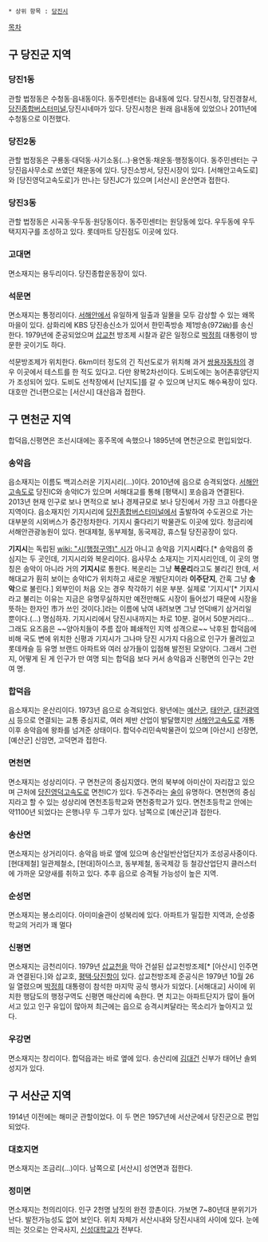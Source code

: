  * 상위 항목 : [[당진시]]

[[목차]]
== 구 당진군 지역 ==
=== '''당진1동''' ===
관할 법정동은 수청동·읍내동이다. 동주민센터는 읍내동에 있다. 당진시청, 당진경찰서, [[당진종합버스터미널]],당진시네마가 있다. 당진시청은 원래 읍내동에 있었으나 2011년에 수청동으로 이전했다.

=== '''당진2동''' ===
관할 법정동은 구룡동·대덕동·사기소동(…)·용연동·채운동·행정동이다. 동주민센터는 구 당진읍사무소로 쓰였던 채운동에 있다. 당진소방서, 당진시장이 있다. [서해안고속도로]와 [당진영덕고속도로]가 만나는 당진JC가 있으며 [서산시] 운산면과 접한다.

=== '''당진3동''' ===
관할 법정동은 시곡동·우두동·원당동이다. 동주민센터는 원당동에 있다. 우두동에 우두택지지구를 조성하고 있다. 롯데마트 당진점도 이곳에 있다.

=== '''고대면''' ===
면소재지는 용두리이다. 당진종합운동장이 있다.

=== '''석문면''' ===
면소재지는 통정리이다. [[서해]]안에서 유일하게 일출과 일몰을 모두 감상할 수 있는 왜목마을이 있다. 삼화리에 KBS 당진송신소가 있어서 한민족방송 제1방송(972㎑)를 송신한다. 1979년에 준공되었으며 [[삽교천]] 방조제 시찰과 같은 일정으로 [[박정희]] 대통령이 방문한 곳이기도 하다.

석문방조제가 위치한다. 6km미터 정도의 긴 직선도로가 위치해 과거 [[쌍용자동차]]의 경우 이곳에서 테스트를 한 적도 있다고. 다만 왕복2차선이다. 도비도에는 농어촌휴양단지가 조성되어 있다. 도비도 선착장에서 [난지도]를 갈 수 있으며 난지도 해수욕장이 있다. 대호만 건너편으로는 [서산시] 대산읍과 접한다.

== 구 면천군 지역 ==
합덕읍,신평면은 조선시대에는 홍주목에 속했으나 1895년에 면천군으로 편입되었다.

=== '''송악읍''' ===
읍소재지는 이름도 백괴스러운 기지시리(…)이다. 2010년에 읍으로 승격되었다. [[서해안고속도로]] 당진IC와 송악IC가 있으며 서해대교를 통해 [평택시] 포승읍과 연결된다. 2013년 현재 인구로 보나 면적으로 보나 경제규모로 보나 당진에서 가장 크고 아름다운 지역이다. 읍소재지인 기지시리에 [[당진종합버스터미널]]에서 출발하여 수도권으로 가는 대부분의 시외버스가 중간정차한다. 기지시 줄다리기 박물관도 이곳에 있다. 청금리에 서해안관광농원이 있다. 현대제철, 동부제철, 동국제강, 휴스틸 당진공장이 있다.

'''기지시'''는 독립된 [[wiki: "시(행정구역)" 시]]가 아니고 송악읍 기지시'''리'''다.[* 송악읍의 중심지는 두 곳인데, 기지시리와 복운리이다. 읍사무소 소재지는 기지시리인데, 이 곳의 명칭은 송악이 아니라 거의 '''기지시'''로 통한다. 복운리는 그냥 '''복운리'''라고도 불리긴 한데, 서해대교가 훤히 보이는 송악IC가 위치하고 새로운 개발단지이라 '''이주단지''', 간혹 그냥 '''송악'''으로 불린다.] 외부인이 처음 오는 경우 착각하기 쉬운 부분. 실제로 '기지시'[* 기지시라고 불리는 이유는 지금은 유명무실하지만 예전만해도 시장이 들어섰기 때문에 시장을 뜻하는 한자인 市가 쓰인 것이다.]라는 이름에 낚여 내려보면 그냥 언덕배기 삼거리일 뿐이다.(...) 명심하자. 기지시리에서 당진시내까지는 차로 10분. 걸어서 50분거리다... 그래도 요즈음은 ~~양아치들이 주름 잡아 폐쇄적인 지역 성격으로~~ 낙후된 합덕읍에 비해 국도 변에 위치한 신평과 기지시가 그나마 당진 시가지 다음으로 인구가 몰려있고 롯데캐슬 등 유명 브랜드 아파트와 여러 상가들이 입점해 발전된 모양이다. 그래서 그런지, 어떻게 된 게 인구가 만 여명 되는 합덕읍 보다 커서 송악읍과 신평면의 인구는 2만 여 명.
=== '''합덕읍''' ===
읍소재지는 운산리이다. 1973년 읍으로 승격되었다. 왕년에는 [[예산군]], [[태안군]], [[대전광역시]] 등으로 연결되는 교통 중심지로, 여러 제반 산업이 발달했지만 [[서해안고속도로]] 개통 이후 송악읍에 왕좌를 넘겨준 상태이다. 합덕수리민속박물관이 있으며 [아산시] 선장면, [예산군] 신암면, 고덕면과 접한다.

=== '''면천면''' ===
면소재지는 성상리이다. 구 면천군의 중심지였다. 면의 북부에 아미산이 자리잡고 있으며 근처에 [[당진영덕고속도로]] 면천IC가 있다. 두견주라는 [[술]]이 유명하다. 면천면의 중심지라고 할 수 있는 성상리에 면천초등학교와 면천중학교가 있다. 면천초등학교 안에는 약1100년 되었다는 은행나무 두 그루가 있다. 남쪽으로 [예산군]과 접한다.

=== '''송산면''' ===
면소재지는 상거리이다. 송악읍 바로 옆에 있으며 송산일반산업단지가 조성공사중이다. [현대제철] 일관제철소, [현대]하이스코, 동부제철, 동국제강 등 철강산업단지 클러스터에 가까운 모양새를 취하고 있다. 추후 읍으로 승격될 가능성이 높은 지역.

=== '''순성면''' ===
면소재지는 봉소리이다. 아미미술관이 성북리에 있다.
아파트가 밀집한 지역과, 순성중학교의 거리가 꽤 멀다
=== '''신평면''' ===
면소재지는 금천리이다. 1979년 [[삽교천]]을 막아 건설된 삽교천방조제[* [아산시] 인주면과 연결된다.]와 삽교호, [[평택·당진항]]이 있다. 삽교천방조제 준공식은 1979년 10월 26일 열렸으며 [[박정희]] 대통령이 참석한 마지막 공식 행사가 되었다. [서해대교] 사이에 위치한 행담도의 행정구역도 신평면 매산리에 속한다. 면 치고는 아파트단지가 많이 들어서고 있고 인구 유입이 많아져 최근에는 읍으로 승격시켜달라는 목소리가 높아지고 있다.

=== '''우강면''' ===
면소재지는 창리이다. 합덕읍과는 바로 옆에 있다. 송산리에 [[김대건]] 신부가 태어난 솔뫼성지가 있다.

== 구 서산군 지역 ==
1914년 이전에는 해미군 관할이었다. 이 두 면은 1957년에 서산군에서 당진군으로 편입되었다.
=== '''대호지면''' ===
면소재지는 조금리(…)이다. 남쪽으로 [서산시] 성연면과 접한다.

=== '''정미면''' ===
면소재지는 천의리이다. 인구 2천명 남짓의 완전 깡촌이다. 가보면 7~80년대 분위기가 난다. 발전가능성도 없어 보인다. 위치 자체가 서산시내와 당진시내의 사이에 있다. 눈에 띄는 것으로는 안국사지, [[신성대학교]]가 전부다.


